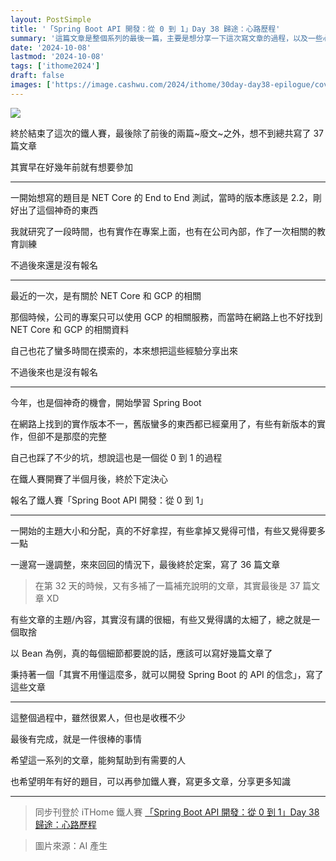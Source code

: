 ```yaml
---
layout: PostSimple
title: '「Spring Boot API 開發：從 0 到 1」Day 38 歸途：心路歷程'
summary: '這篇文章是整個系列的最後一篇，主要是想分享一下這次寫文章的過程，以及一些心得感想'
date: '2024-10-08'
lastmod: '2024-10-08'
tags: ['ithome2024']
draft: false
images: ['https://image.cashwu.com/2024/ithome/30day-day38-epilogue/cover.webp']
---
```


![](https://image.cashwu.com/2024/ithome/30day-day38-epilogue/cover.webp)

終於結束了這次的鐵人賽，最後除了前後的兩篇~廢文~之外，想不到總共寫了 37 篇文章

其實早在好幾年前就有想要參加

---

一開始想寫的題目是 NET Core 的 End to End 測試，當時的版本應該是 2.2，剛好出了這個神奇的東西

我就研究了一段時間，也有實作在專案上面，也有在公司內部，作了一次相關的教育訓練

不過後來還是沒有報名

---

最近的一次，是有關於 NET Core 和 GCP 的相關

那個時候，公司的專案只可以使用 GCP 的相關服務，而當時在網路上也不好找到 NET Core 和 GCP 的相關資料

自己也花了蠻多時間在摸索的，本來想把這些經驗分享出來

不過後來也是沒有報名

---

今年，也是個神奇的機會，開始學習 Spring Boot

在網路上找到的實作版本不一，舊版蠻多的東西都已經棄用了，有些有新版本的實作，但卻不是那麼的完整

自己也踩了不少的坑，想說這也是一個從 0 到 1 的過程

在鐵人賽開賽了半個月後，終於下定決心

報名了鐵人賽「Spring Boot API 開發：從 0 到 1」

---

一開始的主題大小和分配，真的不好拿捏，有些拿掉又覺得可惜，有些又覺得要多一點

一邊寫一邊調整，來來回回的情況下，最後終於定案，寫了 36 篇文章

> 在第 32 天的時候，又有多補了一篇補充說明的文章，其實最後是 37 篇文章 XD

有些文章的主題/內容，其實沒有講的很細，有些又覺得講的太細了，總之就是一個取捨

以 Bean 為例，真的每個細節都要說的話，應該可以寫好幾篇文章了

秉持著一個「其實不用懂這麼多，就可以開發 Spring Boot 的 API 的信念」，寫了這些文章

---

這整個過程中，雖然很累人，但也是收穫不少

最後有完成，就是一件很棒的事情

希望這一系列的文章，能夠幫助到有需要的人

也希望明年有好的題目，可以再參加鐵人賽，寫更多文章，分享更多知識

---

> 同步刊登於 iTHome 鐵人賽 [「Spring Boot API 開發：從 0 到 1」Day 38 歸途：心路歷程](https://ithelp.ithome.com.tw/articles/10350658)

> 圖片來源：AI 產生
